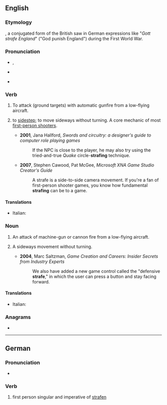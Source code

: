 {{also|Strafe}}
==English==

===Etymology===
{{etyl|de|en}} {{m|de|strafe||punish}}, a conjugated form of {{m|de|strafen||punish}} the British saw in German expressions like "''Gott strafe England''" ("God punish England") during the First World War.

===Pronunciation===
* {{a|UK}}, {{a|US}} {{IPA|/stɹeɪf/|lang=en}}
* {{a|less commonly also}} {{IPA|/stɹɑf/|lang=en}}
* {{rhymes|eɪf|lang=en}}

===Verb===
{{en-verb|straf}}

# {{lb|en|transitive}} To attack (ground targets) with automatic gunfire from a low-flying aircraft.
# {{lb|en|intransitive|video games}} to [[sidestep]]; to move sideways without turning. A core mechanic of most [[first-person shooter]]s.
#* '''2001''', Jana Hallford, ''Swords and circuitry: a designer's guide to computer role playing games''
#*: If the NPC is close to the player, he may also try using the tried-and-true ''Quake'' circle-'''strafing''' technique.
#* '''2007''', Stephen Cawood, Pat McGee, ''Microsoft XNA Game Studio Creator's Guide''
#*: A strafe is a side-to-side camera movement. If you're a fan of first-person shooter games, you know how fundamental '''strafing''' can be to a game.

====Translations====
{{trans-top|to attack with automatic gunfire}}
* Italian: {{t+|it|mitragliare}}
{{trans-bottom}}

===Noun===
{{en-noun}}

# An attack of machine-gun or cannon fire from a low-flying aircraft.
# {{lb|en|video games}} A sideways movement without turning.
#* '''2004''', Marc Saltzman, ''Game Creation and Careers: Insider Secrets from Industry Experts''
#*: We also have added a new game control called the "defensive '''strafe'''," in which the user can press a button and stay facing forward.

====Translations====
{{trans-top|an attack from a low-flying aircraft}}
* Italian: {{t|it|mitragliamento|m}}
{{trans-bottom}}

===Anagrams===
* {{anagrams|en|afters|farest|faster|freats}}

----

==German==

===Pronunciation===
* {{IPA|/ˈʃtʁaːfə/|lang=de}}

===Verb===
{{head|de|verb form}}

# first person singular and imperative of [[strafen]]